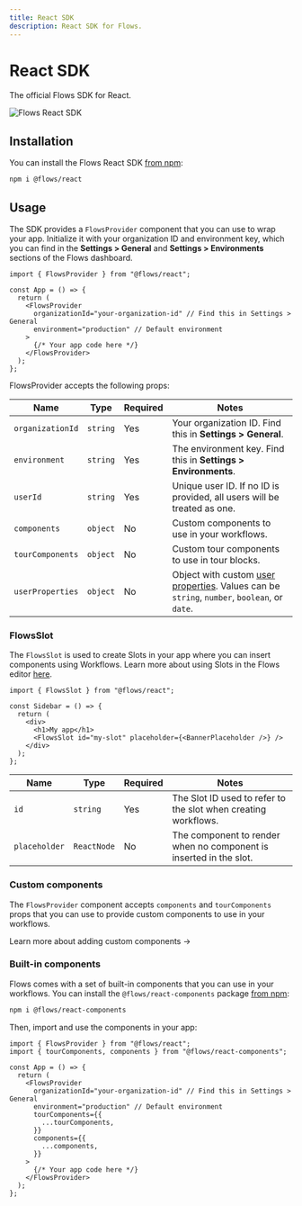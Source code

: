 ```yaml
---
title: React SDK
description: React SDK for Flows.
---
```


# React SDK

The official Flows SDK for React.

![Flows React SDK](/sdk/react.png)

## Installation

You can install the Flows React SDK [from npm](https://www.npmjs.com/package/@flows/react):

```sh npm2yarn
npm i @flows/react
```

## Usage

The SDK provides a `FlowsProvider` component that you can use to wrap your app. Initialize it with your organization ID and environment key, which you can find in the **Settings > General** and **Settings > Environments** sections of the Flows dashboard.

```tsx filename="layout.tsx"
import { FlowsProvider } from "@flows/react";

const App = () => {
  return (
    <FlowsProvider
      organizationId="your-organization-id" // Find this in Settings > General
      environment="production" // Default environment
    >
      {/* Your app code here */}
    </FlowsProvider>
  );
};
```

FlowsProvider accepts the following props:

| Name             | Type     | Required | Notes                                                                                                            |
| ---------------- | -------- | -------- | ---------------------------------------------------------------------------------------------------------------- |
| `organizationId` | `string` | Yes      | Your organization ID. Find this in **Settings > General**.                                                       |
| `environment`    | `string` | Yes      | The environment key. Find this in **Settings > Environments**.                                                   |
| `userId`         | `string` | Yes      | Unique user ID. If no ID is provided, all users will be treated as one.                                          |
| `components`     | `object` | No       | Custom components to use in your workflows.                                                                      |
| `tourComponents` | `object` | No       | Custom tour components to use in tour blocks.                                                                    |
| `userProperties` | `object` | No       | Object with custom [user properties](/users/properties). Values can be `string`, `number`, `boolean`, or `date`. |

### FlowsSlot

The `FlowsSlot` is used to create Slots in your app where you can insert components using Workflows. Learn more about using Slots in the Flows editor [here](/workflows/configure-blocks#slot-configuration).

```tsx
import { FlowsSlot } from "@flows/react";

const Sidebar = () => {
  return (
    <div>
      <h1>My app</h1>
      <FlowsSlot id="my-slot" placeholder={<BannerPlaceholder />} />
    </div>
  );
};
```

| Name          | Type        | Required | Notes                                                              |
| ------------- | ----------- | -------- | ------------------------------------------------------------------ |
| `id`          | `string`    | Yes      | The Slot ID used to refer to the slot when creating workflows.     |
| `placeholder` | `ReactNode` | No       | The component to render when no component is inserted in the slot. |

### Custom components

The `FlowsProvider` component accepts `components` and `tourComponents` props that you can use to provide custom components to use in your workflows.

<SectionLink href="/blocks/create-custom-components">
  Learn more about adding custom components →
</SectionLink>

### Built-in components

Flows comes with a set of built-in components that you can use in your workflows. You can install the `@flows/react-components` package [from npm](https://www.npmjs.com/package/@flows/react-components):

```sh npm2yarn
npm i @flows/react-components
```

Then, import and use the components in your app:

```tsx filename="layout.tsx" {2, 9-14}
import { FlowsProvider } from "@flows/react";
import { tourComponents, components } from "@flows/react-components";

const App = () => {
  return (
    <FlowsProvider
      organizationId="your-organization-id" // Find this in Settings > General
      environment="production" // Default environment
      tourComponents={{
        ...tourComponents,
      }}
      components={{
        ...components,
      }}
    >
      {/* Your app code here */}
    </FlowsProvider>
  );
};
```

